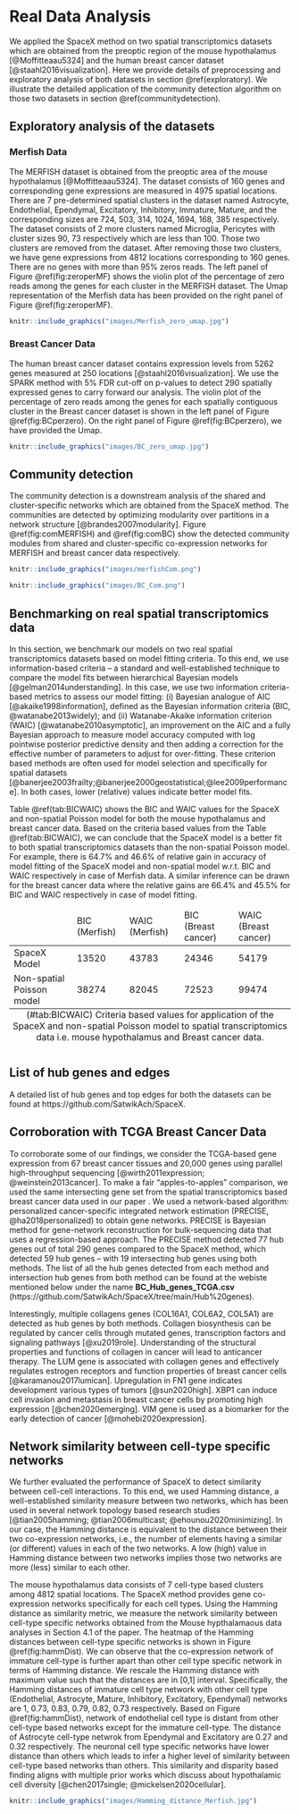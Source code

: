# Real Data Analysis {#realdata}

We applied the SpaceX method on two spatial transcriptomics datasets which are obtained from the preoptic region of the mouse hypothalamus  [@Moffitteaau5324] and the human breast cancer dataset [@staahl2016visualization]. Here we provide details of preprocessing and exploratory analysis of both datasets in section \@ref(exploratory). We illustrate the detailed application of the community detection algorithm on those two datasets in section \@ref(communitydetection).


## Exploratory analysis of the datasets {#exploratory}

### Merfish Data
The MERFISH dataset is obtained from the preoptic area of the mouse hypothalamus [@Moffitteaau5324]. The dataset consists of $160$ genes and corresponding gene expressions are measured in $4975$ spatial locations. There are $7$ pre-determined spatial clusters in the dataset named Astrocyte, Endothelial, Ependymal, Excitatory, Inhibitory, Immature, Mature, and the corresponding sizes are $724$, $503$, $314$, $1024$, $1694$, $168$, $385$ respectively. The dataset consists of $2$ more clusters named Microglia, Pericytes with cluster sizes $90$, $73$ respectively which are less than $100$. Those two clusters are removed from the dataset. After removing those two clusters, we have gene expressions from $4812$ locations corresponding to $160$ genes. There are no genes with more than $95\%$ zeros reads. The left panel of Figure \@ref(fig:zeroperMF) shows the violin plot of the percentage of zero reads among the genes for each cluster in the MERFISH dataset. The Umap representation of the Merfish data has been provided on the right panel of Figure \@ref(fig:zeroperMF).

```r
knitr::include_graphics("images/Merfish_zero_umap.jpg")
```


### Breast Cancer Data 
The human breast cancer dataset contains expression levels from $5262$ genes measured at $250$ locations [@staahl2016visualization]. We use the SPARK method with $5\%$ FDR cut-off on p-values to detect $290$ spatially expressed genes to carry forward our analysis. The violin plot of the percentage of zero reads among the genes for each spatially contiguous cluster in the Breast cancer dataset is shown in the left panel of Figure \@ref(fig:BCperzero). On the right panel of Figure \@ref(fig:BCperzero), we have provided the Umap. 

```r
knitr::include_graphics("images/BC_zero_umap.jpg")
```

## Community detection {#communitydetection}

The community detection is a downstream analysis of the shared and cluster-specific networks which are obtained from the SpaceX method. The communities are detected by optimizing modularity over partitions in a network structure [@brandes2007modularity]. Figure \@ref(fig:comMERFISH) and \@ref(fig:comBC) show the detected community modules from shared and cluster-specific co-expression networks for MERFISH and breast cancer data respectively.  

```r
knitr::include_graphics("images/merfishCom.png")
```


```r
knitr::include_graphics("images/BC_Com.png")
```


## Benchmarking on real spatial transcriptomics data 
In this section, we benchmark our models on two real spatial transcriptomics datasets based on model fitting criteria. To this end, we use information-based criteria -- a standard and well-established technique to compare the model fits between hierarchical Bayesian models [@gelman2014understanding]. In this case, we use two information criteria-based metrics to assess our model fitting: (i) Bayesian analogue of AIC [@akaike1998information], defined as the Bayesian information criteria (BIC, @watanabe2013widely); and (ii) Watanabe-Akaike  information criterion (WAIC) [@watanabe2010asymptotic], an improvement on the AIC and a fully Bayesian approach to measure model accuracy computed with log pointwise posterior predictive density and then adding a correction for the effective number of parameters to adjust for over-fitting.  These criterion based methods are often used for model selection and specifically for spatial datasets [@banerjee2003frailty;@banerjee2000geostatistical;@lee2009performance]. In both cases, lower (relative) values indicate better model fits. 


Table \@ref(tab:BICWAIC) shows the BIC and WAIC values for the SpaceX and non-spatial Poisson model for both the mouse hypothalamus and breast cancer data. Based on the criteria based values from the Table \@ref(tab:BICWAIC), we can conclude that the SpaceX model is a better fit to both spatial transcriptomics datasets than the non-spatial Poisson model. For example, there is 64.7\% and 46.6\% of relative gain in accuracy of model fitting of the SpaceX model and non-spatial model w.r.t. BIC and WAIC respectively in case of Merfish data. A similar inference can be drawn for the breast cancer data where the relative gains are 66.4\% and 45.5\% for BIC and WAIC respectively in case of model fitting.


<table>
<thead>
<tr>
  <td> </td>
  <td>BIC (Merfish)</td>
  <td>WAIC (Merfish)</td>
  <td>BIC (Breast cancer)</td>
  <td>WAIC (Breast cancer)</td>
</tr>
</thead>
<tbody>
<tr>
  <td>SpaceX Model </td>
  <td> 13520 </td>
  <td> 43783 </td>
  <td> 24346 </td>
  <td> 54179 </td>
</tr>
<tr>
  <td>Non-spatial Poisson model</td>
  <td> 38274 </td>
  <td> 82045 </td>
  <td> 72523 </td>
  <td> 99474 </td>
</tr>
</tbody>
<caption style='caption-side: bottom'>
(#tab:BICWAIC) Criteria based values for application of the SpaceX and non-spatial Poisson model to spatial transcriptomics data i.e. mouse hypothalamus and Breast cancer data. </caption>
</table>



## List of hub genes and edges
A detailed list of hub genes and top edges for both the datasets can be found at https://github.com/SatwikAch/SpaceX.

## Corroboration with TCGA Breast Cancer Data 
To corroborate some of our findings, we consider the TCGA-based gene expression from 67 breast cancer tissues and 20,000 genes using parallel high-throughput sequencing  [@wirth2011expression; @weinstein2013cancer]. To make a fair "apples-to-apples" comparison, we used the same intersecting gene set from the spatial transcriptomics based breast cancer data used in our paper \citep{staahl2016visualization}. We used a network-based algorithm: personalized cancer-specific integrated network estimation (PRECISE, @ha2018personalized) to obtain  gene networks. PRECISE is Bayesian method for gene-network reconstruction for bulk-sequencing data that uses a regression-based approach.  The PRECISE method detected $77$ hub genes out of total $290$ genes compared to the SpaceX method, which detected $59$ hub genes -- with $19$ intersecting hub genes using both methods. The list of all the hub genes detected from each method and intersection hub genes from both method can be found at the webiste mentioned below under the name **BC_Hub_genes_TCGA.csv** (https://github.com/SatwikAch/SpaceX/tree/main/Hub%20genes).


Interestingly, multiple collagens genes (COL16A1, COL6A2, COL5A1) are detected as hub genes by both methods. Collagen biosynthesis can be regulated by cancer cells through mutated genes, transcription factors and signaling pathways [@xu2019role]. Understanding of the structural properties and functions of collagen in cancer will lead to anticancer therapy. The LUM gene is associated with collagen genes and effectively regulates estrogen receptors and function properties of breast cancer cells [@karamanou2017lumican]. Upregulation in FN1 gene indicates development various types of tumors [@sun2020high]. XBP1 can induce cell invasion and metastasis in breast cancer cells by promoting high expression [@chen2020emerging]. VIM gene
is used as a biomarker for the early detection of cancer [@mohebi2020expression].


## Network similarity between cell-type specific networks 
We further evaluated the performance of SpaceX to detect similarity between cell-cell interactions. To this end, we used Hamming distance, a well-established similarity measure between two networks, which has been used in several network topology based research studies  [@tian2005hamming; @tian2006multicast;  @ehounou2020minimizing]. In our case, the Hamming distance is equivalent to the distance between their two co-expression networks, i.e., the number of elements having a similar (or different) values in each of the two networks.  A low (high) value in Hamming distance between two networks implies those two networks are more (less) similar to each other.


The mouse hypothalamus data consists of 7 cell-type based clusters among 4812 spatial locations. The SpaceX method provides gene co-expression networks specifically for each cell types. Using the Hamming distance as similarity metric, we measure the network similarity between cell-type specific networks obtained from the Mouse hypthalamaous data analyses in Section 4.1 of the paper. The heatmap of the Hamming distances between cell-type specific networks is shown in Figure \@ref(fig:hammDist). We can observe that the co-expression network of immature cell-type is further apart than other cell type specific network in terms of Hamming distance. We rescale the Hamming distance with maximum value such that the distances are in [0,1] interval. Specifically, the Hamming distances of immature cell type network with other cell type (Endothelial, Astrocyte, Mature, Inhibitory, Excitatory, Ependymal) networks are 1, 0.73, 0.83, 0.79, 0.82, 0.73 respectively. Based on Figure \@ref(fig:hammDist), network of endothelial cell type is  distant from other cell-type based networks except for the immature cell-type. The distance of Astrocyte cell-type netwrok from Ependymal and Excitatory are 0.27 and 0.32 respectively. The neuronal cell type specific networks have lower distance than others which leads to infer a higher level of similarity between cell-type based networks than others. This similarity and disparity based finding aligns with multiple prior works which discuss about hypothalamic cell diversity [@chen2017single; @mickelsen2020cellular]. 

```r
knitr::include_graphics("images/Hamming_distance_Merfish.jpg")
```
